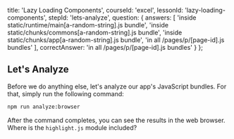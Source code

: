 
  title: 'Lazy Loading Components',
  courseId: 'excel',
  lessonId: 'lazy-loading-components',
  stepId: 'lets-analyze',
  question: {
    answers: [
      'inside static/runtime/main[a-random-string].js bundle',
      'inside static/chunks/commons[a-random-string].js bundle',
      'inside static/chunks/app[a-random-string].js bundle',
      'in all /pages/p/[page-id].js bundles'
    ],
    correctAnswer: 'in all /pages/p/[page-id].js bundles'
  }
};

## Let's Analyze

Before we do anything else, let's analyze our app's JavaScript bundles.
For that, simply run the following command:

```bash
npm run analyze:browser
```

After the command completes, you can see the results in the web browser.
Where is the `highlight.js` module included?

